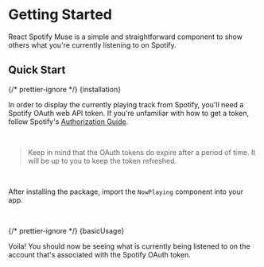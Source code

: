 
<ArticleHeader lastUpdated="Feb 5, 2022" />

# Getting Started

React Spotify Muse is a simple and straightforward component to show others what you're currently listening to on Spotify.

## Quick Start

{/* prettier-ignore */}
<SyntaxHighlighter language="bash" style={vscDarkPlus}>{installation}</SyntaxHighlighter>

In order to display the currently playing track from Spotify, you'll need a Spotify OAuth web API token.
If you're unfamiliar with how to get a token, follow Spotify's <a href="https://developer.spotify.com/documentation/general/guides/authorization/" target="_blank">Authorization Guide</a>.

<br />

> Keep in mind that the OAuth tokens do expire after a period of time. It will be up to you to keep the token refreshed.

<br />

After installing the package, import the `NowPlaying` component into your app.

<br />

{/* prettier-ignore */}
<SyntaxHighlighter language="jsx" style={vscDarkPlus}>{basicUsage}</SyntaxHighlighter>

Voila! You should now be seeing what is currently being listened to on the account that's associated with the Spotify OAuth token.

<div className="flex w-full justify-center py-8 leading-snug">
  <NowPlaying initialTrack={{ name: 'Yellow', artist: 'Coldplay' }} />
</div>
